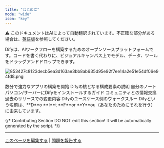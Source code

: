 ```yaml
---
title: "はじめに"
mode: "wide"
icon: "key"
---
```


<Note> ⚠️ このドキュメントはAIによって自動翻訳されています。不正確な部分がある場合は、[英語版](/en/documentation/pages/getting-started/introduction)を参照してください。</Note>


Difyは、AIワークフローを構築するためのオープンソースプラットフォームです。コードを書く代わりに、ビジュアルキャンバス上でモデル、データ、ツールをドラッグアンドドロップできます。

![853427c8123decb5ea3d163ae3bb8ab635d95e92f7ee14a2e51e54df06e94fd8.png](/images/853427c8123decb5ea3d163ae3bb8ab635d95e92f7ee14a2e51e54df06e94fd8.png)

<CardGroup cols={3}>
  <Card title="クイックスタート" icon="play" href="en/getting-started/quick-start">
    数分で強力なアプリの構築を開始
  </Card>
  <Card title="概念" icon="highlighter" iconType="regular" href="en/guides/workflow/key-concepts">
    Difyの核となる構成要素の説明
  </Card>
  <Card title="インストール" icon="arrow-down-to-line" href="en/getting-started/install-self-hosted/docker-compose">
    自分のノートパソコン/サーバーにDifyをインストールするガイド
  </Card>
  <Card title="フォーラム" icon="message" href="https://discord.gg/FngNHpbcY7">
    コミュニティとの情報交換
  </Card>
  <Card title="変更履歴" icon="bell" href="https://github.com/langgenius/dify/releases">
    過去のリリースでの変更内容
  </Card>
  <Card title="例" icon="lightbulb" href="en/workshop/basic/build-ai-image-generation-app">
    Difyのユースケース例のウォークスルー
  </Card>
</CardGroup>

<Info>
  Difyという名前は、**D**o **I**t **F**or **Y**ou（あなたのためにそれを行う）に由来しています。
</Info>

{/*
Contributing Section
DO NOT edit this section!
It will be automatically generated by the script.
*/}

---

[このページを編集する](https://github.com/langgenius/dify-docs/edit/main/ja-jp/documentation/pages/getting-started/introduction.mdx) | [問題を報告する](https://github.com/langgenius/dify-docs/issues/new?template=docs.yml)

